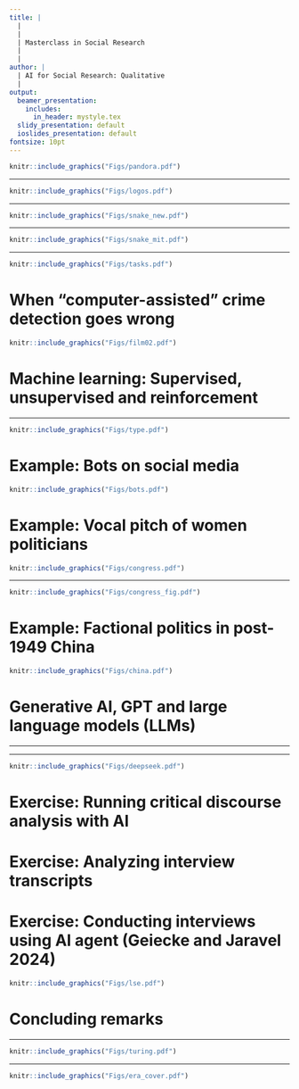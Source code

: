 ```yaml
---
title: |
  |
  |
  | Masterclass in Social Research
  |
  |
author: |
  | AI for Social Research: Qualitative
  |
output:
  beamer_presentation:
    includes:
      in_header: mystyle.tex
  slidy_presentation: default
  ioslides_presentation: default
fontsize: 10pt
---
```


\vspace{0.3cm}
```r
knitr::include_graphics("Figs/pandora.pdf")
```

---

\vspace{0.3cm}
```r
knitr::include_graphics("Figs/logos.pdf")
```

---

\vspace{0.3cm}
```r
knitr::include_graphics("Figs/snake_new.pdf")
```
\vspace{0.2cm}
\begin{center}
\url{https://www.aisnakeoil.com/}
\end{center}

---

\vspace{0.3cm}
```r
knitr::include_graphics("Figs/snake_mit.pdf")
```
\vspace{0.2cm}
\begin{center}
\url{https://www.youtube.com/watch?v=C3TqcUEFR58}
\end{center}

---

\vspace{0.2cm}
```r
knitr::include_graphics("Figs/tasks.pdf")
```

# When "computer-assisted" crime detection goes wrong

\vspace{0.1cm}
```r
knitr::include_graphics("Figs/film02.pdf")
```

# Machine learning: Supervised, unsupervised and reinforcement

\begin{itemize}
  \item Classification (or regression with regularization) -- filtering spam emails
  \vspace{0.4cm}
  \item Pattern recognition (or clustering) -- facial recognition
  \vspace{0.4cm}
  \item Prediction (or forecasting) -- stock market forcasting and GPT (generative predictive transformer)
\end{itemize}

---

```r
knitr::include_graphics("Figs/type.pdf")
```

# Example: Bots on social media

```r
knitr::include_graphics("Figs/bots.pdf")
```
\vspace{0.2cm}
\begin{center}
\tiny
\url{https://www.socialfollowers.uk/blogs/how-social-media-bots-work-and-how-to-detect-them/}
\end{center}

# Example: Vocal pitch of women politicians

```r
knitr::include_graphics("Figs/congress.pdf")
```
\vspace{0.2cm}
\begin{center}
\scriptsize
\url{https://doi.org/10.1017/S0003055419000467}
\end{center}

---

```r
knitr::include_graphics("Figs/congress_fig.pdf")
```

# Example: Factional politics in post-1949 China

```r
knitr::include_graphics("Figs/china.pdf")
```

# Generative AI, GPT and large language models (LLMs)

\begin{itemize}
  \item Fine tuning and/or prompt enigeering?
  \vspace{0.5cm}
  \item General and/or domain-specific LLMs?
  \vspace{0.5cm}
  \item Metrics for performance evaluation: Intelligent? accurate? efficient (computationally)? transparent? safe? ethical? democratic? open access?
\end{itemize}

---

\begincols
  \begincol{.4\textwidth}
    \vspace{0.4cm}
    \begin{figure}
    \centering
    \includegraphics[scale=0.35]{Figs/flowchart}
    \end{figure}
  \endcol
  \hspace{0.2cm}
  \begincol{.5\textwidth}
  \pause
  \vspace{0.2cm}
  \begin{itemize}
    \item Is it intuitive to understand?
    \vspace{1cm}
    \item Can you try to come up with your prompt to create a (similar) flowchart?
    \vspace{1cm}
    \item What is the prompt you use? Share it with us.
  \end{itemize}
  \endcol
\endcols

---

```r
knitr::include_graphics("Figs/deepseek.pdf")
```

# Exercise: Running critical discourse analysis with AI

\begin{itemize}
\small
  \item \textbf{Step 1}: Ask AI to produce a brief definition of critical discourse analysis -- critically evaluate the response provided by AI
  \begin{itemize}
    \item What response do you get? Do you agree with it or not? Is it the same as what Margarita discussed last week?
    \item Can you try to engage with AI to "improve" the definition?
  \end{itemize}
  \vspace{0.1cm}
  \item \textbf{Step 2}: Upload the "Return to Work" letter and ask AI to carry out a critical discourse analysis based on the definition -- what do you get? What if you ask AI to incorporate the "critical disability framework?"
  \vspace{0.1cm}
  \item \textbf{Questions to think about}
  \begin{itemize}
    \item Are you comfortable with what we have just done? Why not? What might be the caveat (Morgan 2023)?
    \item Does it make sense to analyze the "discourse" produced by AI or Human-AI interactions? How?
  \end{itemize}
\end{itemize}

# Exercise: Analyzing interview transcripts

\begin{itemize}
\small
  \item \textbf{Source}: "Urban conceptions of nature during the ongoing COVID-19 pandemic" (Matthew Wood 2021) -- see \url{https://researchdata.bbk.ac.uk/id/eprint/161/}
  \vspace{0.3cm}
  \item \textbf{Step 1}: Download the data and skim through the information on BiRD
  \vspace{0.3cm}
  \item \textbf{Step 2}: Replicate the prompts used by Morgan (2023) to analyze the interview transcripts
  \vspace{0.3cm}
  \item \textbf{Questions to think about}
  \begin{itemize}
    \item Are you happy with Morgan's prompts? Can you get around the limitations or issues pointed out by Morgan?
    \item How do you evaluate the quality of the analysis produced by AI? What might be some useful criteria?
    \item How do your know AI is more or less nuanced when it comes to coding and \textbf{interpretation}?
  \end{itemize}
\end{itemize}

# Exercise: Conducting interviews using AI agent (Geiecke and Jaravel 2024)

```r
knitr::include_graphics("Figs/lse.pdf")
```

# Concluding remarks

\begin{itemize}
  \item Combining the use of AI with other software packages for qualitative research (e.g., ATLAS.ti and MAXQDA)?
  \vspace{0.4cm}
  \item "Strategic ignorance" is key -- the priority is to use the tool and treat LLM as a "black" box (or not)?
  \vspace{0.4cm}
  \item End of "lone wolf" social researchers? Check out the \textbf{Turing Way}
  \vspace{0.4cm}
  \item "Only because we can does not mean we should" (from Jurassic Park) -- do you agree?
  \vspace{0.4cm}
  \item Substitute versus empowerment? Think more carefully about the decision-making process in your research process
\end{itemize}

---

```r
knitr::include_graphics("Figs/turing.pdf")
```
\vspace{0.2cm}
\begin{center}
\scriptsize
\url{https://book.the-turing-way.org/collaboration/collaboration}
\end{center}

---

```r
knitr::include_graphics("Figs/era_cover.pdf")
```
\vspace{0.2cm}
\begin{center}
\tiny
\url{https://research-and-innovation.ec.europa.eu/research-area/industrial-research-and-innovation/artificial-intelligence-ai-science_en}
\end{center}
